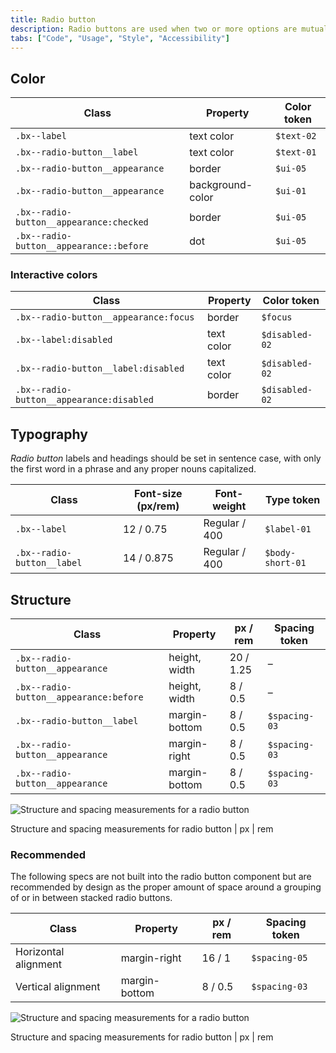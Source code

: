 ```yaml
---
title: Radio button
description: Radio buttons are used when two or more options are mutually exclusive, meaning the user must select only one option.
tabs: ["Code", "Usage", "Style", "Accessibility"]
---
```


## Color

| Class                                   | Property         | Color token |
| --------------------------------------- | ---------------- | ----------- |
| `.bx--label`                            | text color       | `$text-02`  |
| `.bx--radio-button__label`              | text color       | `$text-01`  |
| `.bx--radio-button__appearance`         | border           | `$ui-05`    |
| `.bx--radio-button__appearance`         | background-color | `$ui-01`    |
| `.bx--radio-button__appearance:checked` | border           | `$ui-05`    |
| `.bx--radio-button__appearance::before` | dot              | `$ui-05`    |

### Interactive colors

| Class                                    | Property   | Color token    |
| ---------------------------------------- | ---------- | -------------- |
| `.bx--radio-button__appearance:focus`    | border     | `$focus`       |
| `.bx--label:disabled`                    | text color | `$disabled-02` |
| `.bx--radio-button__label:disabled`      | text color | `$disabled-02` |
| `.bx--radio-button__appearance:disabled` | border     | `$disabled-02` |

## Typography

_Radio button_ labels and headings should be set in sentence case, with only the first word in a phrase and any proper nouns capitalized.

| Class                      | Font-size (px/rem) | Font-weight   | Type token       |
| -------------------------- | ------------------ | ------------- | ---------------- |
| `.bx--label`               | 12 / 0.75          | Regular / 400 | `$label-01`      |
| `.bx--radio-button__label` | 14 / 0.875         | Regular / 400 | `$body-short-01` |

## Structure

| Class                                  | Property      | px / rem  | Spacing token |
| -------------------------------------- | ------------- | --------- | ------------- |
| `.bx--radio-button__appearance`        | height, width | 20 / 1.25 | –             |
| `.bx--radio-button__appearance:before` | height, width | 8 / 0.5   | –             |
| `.bx--radio-button__label`             | margin-bottom | 8 / 0.5   | `$spacing-03` |
| `.bx--radio-button__appearance`        | margin-right  | 8 / 0.5   | `$spacing-03` |
| `.bx--radio-button__appearance`        | margin-bottom | 8 / 0.5   | `$spacing-03` |

<div className="image--fixed">

![Structure and spacing measurements for a radio button](images/radio-button-style-1.png)

</div>

<Caption>
  Structure and spacing measurements for radio button | px | rem
</Caption>

### Recommended

The following specs are not built into the radio button component but are recommended by design as the proper amount of space around a grouping of or in between stacked radio buttons.

| Class                | Property      | px / rem | Spacing token |
| -------------------- | ------------- | -------- | ------------- |
| Horizontal alignment | margin-right  | 16 / 1   | `$spacing-05` |
| Vertical alignment   | margin-bottom | 8 / 0.5  | `$spacing-03` |

<div className="image--fixed">

![Structure and spacing measurements for a radio button](images/radio-button-style-2.png)

</div>

<Caption>
  Structure and spacing measurements for radio button | px | rem
</Caption>
